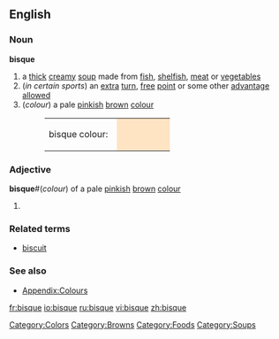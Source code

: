 {{wikipedia}}
==English==

===Noun===
'''bisque'''

# a [[thick]] [[creamy]] [[soup]] made from [[fish]], [[shelfish]], [[meat]] or [[vegetable]]s
# (''in certain sports'') an [[extra]] [[turn]], [[free]] [[point]] or some other [[advantage]] [[allowed]]
# (''colour'') a pale [[pink]]ish [[brown]] [[colour]]
#:<table><tr><td>bisque colour: &nbsp;</td><td bgcolor="#FFE4C4" width="80">&nbsp; </td></tr></table>

===Adjective===
'''bisque'''#(''colour'') of a pale [[pink]]ish [[brown]] [[colour]]

# {{defn|English}}

===Related terms===
*[[biscuit]]

===See also===
*[[Wiktionary_Appendix:Colours|Appendix:Colours]]

[[Category:Colors]]
[[Category:Browns]]
[[Category:Foods]]
[[Category:Soups]]

[[fr:bisque]]
[[io:bisque]]
[[ru:bisque]]
[[vi:bisque]]
[[zh:bisque]]